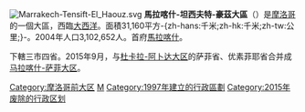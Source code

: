 [[File:Marrakech-Tensift-El_Haouz.svg|right]]
'''馬拉喀什-坦西夫特-豪茲大區'''（{{lang-ar|مراكش تانسيفت حاوز|}}）是[[摩洛哥|摩洛哥]]的一個大區，西臨[[大西洋|大西洋]]。面積31,160平方-{zh-hans:千米;zh-hk:千米;zh-tw:公里;}-。2004年人口3,102,652人。首府[[馬拉喀什|馬拉喀什]]。

下轄三市四省。2015年9月，与[[杜卡拉-阿卜达大区|杜卡拉-阿卜达大区]]的萨菲省、优素菲耶省合并成[[马拉喀什-萨菲大区|马拉喀什-萨菲大区]]。

{{摩洛哥行政區劃}}
{{摩洛哥行政区划小作品}}
[[Category:摩洛哥前大区|Category:摩洛哥前大区]]
[[Category:马拉喀什-萨菲大区|M]]
[[Category:1997年建立的行政區劃|Category:1997年建立的行政區劃]]
[[Category:2015年废除的行政区划|Category:2015年废除的行政区划]]